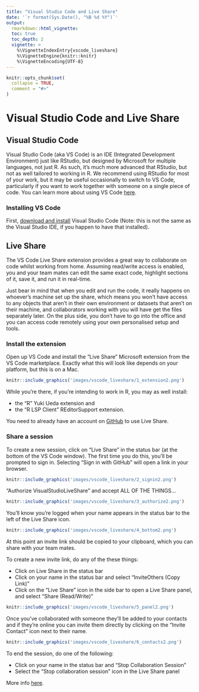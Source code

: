 ```yaml
---
title: "Visual Studio Code and Live Share"
date: '`r format(Sys.Date(), "%B %d %Y")`'
output:
  rmarkdown::html_vignette:
  toc: true
  toc_depth: 2
  vignette: >
    %\VignetteIndexEntry{vscode_liveshare}
    %\VignetteEngine{knitr::knitr}
    %\VignetteEncoding{UTF-8}
---
```


```r
knitr::opts_chunk$set(
  collapse = TRUE,
  comment = "#>"
)
```

# Visual Studio Code and Live Share

## Visual Studio Code

Visual Studio Code (aka VS Code) is an IDE (Integrated Development Environment)
just like RStudio, but designed by Microsoft for multiple languages, not just R.
As such, it's much more advanced that RStudio, but not as well tailored to
working in R. We recommend using RStudio for most of your work, but it may be
useful occasionally to switch to VS Code, particularly if you want to work
together with someone on a single piece of code. You can learn more about using
VS Code [here](https://code.visualstudio.com/learn).

### Installing VS Code

First, [download and install](https://code.visualstudio.com) Visual Studio
Code (Note: this is not the same as the Visual Studio IDE, if you
happen to have that installed).

## Live Share

The VS Code Live Share extension provides a great way to collaborate on code
whilst working from home. Assuming read/write access is enabled, you and your
team mates can edit the same exact code, highlight sections of it, save it, and
run it in real-time.

Just bear in mind that when you edit and run the code, it really happens on
whoever's machine set up the share, which means you won't have access to any
objects that aren't in their own environment or datasets that aren't on their
machine, and collaborators working with you will have get the files separately
later. On the plus side, you don't have to go into the office and you can
access code remotely using your own personalised setup and tools.

### Install the extension

Open up VS Code and install the "Live Share" Microsoft extension from the 
VS Code marketplace. Exactly what this will look like depends on your platform,
but this is on a Mac.

```r
knitr::include_graphics('images/vscode_liveshare/1_extension2.png')
```

While you're there, if you're intending to work in R, you may as well install:

* the "R" Yuki Ueda extension and 
* the "R LSP Client" REditorSupport extension.

You need to already have an account on [GitHub][github] to use Live Share.

### Share a session

To create a new session, click on "Live Share" in the status bar (at the
bottom of the VS Code window). The first time you do this, you'll be prompted 
to sign in. Selecting "Sign in with GitHub" will open a link in your browser.

```r
knitr::include_graphics('images/vscode_liveshare/2_signin2.png')
```

"Authorize VisualStudioLiveShare" and accept ALL OF THE THINGS...

```r
knitr::include_graphics('images/vscode_liveshare/3_authorize2.png')
```

You'll know you're logged when your name appears in the status bar to the left
of the Live Share icon.

```r
knitr::include_graphics('images/vscode_liveshare/4_bottom2.png')
```

At this point an invite link should be copied to your clipboard, which you can
share with your team mates.

To create a new invite link, do any of the these things:

* Click on Live Share in the status bar
* Click on your name in the status bar and select "InviteOthers (Copy Link)"
* Click on the "Live Share" icon in the side bar to open a Live Share panel,
and select "Share (Read/Write)"

```r
knitr::include_graphics('images/vscode_liveshare/5_panel2.png')
```

Once you've collaborated with someone they'll be added to your contacts and if
they're online you can invite them directly by clicking on the "Invite Contact"
icon next to their name.

```r
knitr::include_graphics('images/vscode_liveshare/6_contacts2.png')
```

To end the session, do one of the following:

* Click on your name in the status bar and "Stop Collaboration Session"
* Select the "Stop collaboration session" icon in the Live Share panel

More info 
[here](https://docs.microsoft.com/en-us/visualstudio/liveshare/use/vscode).

[github]: https://ibahcm.github.io/RPiR/articles/pages/github.html

